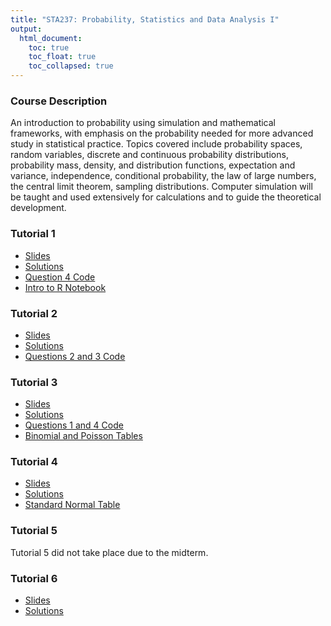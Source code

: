 ```yaml
---
title: "STA237: Probability, Statistics and Data Analysis I"
output: 
  html_document:
    toc: true
    toc_float: true
    toc_collapsed: true
---
```


### Course Description {.unlisted .unnumbered}

An introduction to probability using simulation and mathematical frameworks, with emphasis on the probability needed for more advanced study in statistical practice. Topics covered include probability spaces, random variables, discrete and continuous probability distributions, probability mass, density, and distribution functions, expectation and variance, independence, conditional probability, the law of large numbers, the central limit theorem, sampling distributions. Computer simulation will be taught and used extensively for calculations and to guide the theoretical development.

### Tutorial 1
* <a href="sta237/TUT1_Slides.pdf">Slides</a>
* <a href="sta237/TUT1_Answers.pdf">Solutions</a>
* <a href="sta237/TUT1_RCodes_Q4.R">Question 4 Code</a>
* <a href="sta237/Intro_to_R.ipynb">Intro to R Notebook</a>

### Tutorial 2
* <a href="sta237/TUT2_Slides.pdf">Slides</a>
* <a href="sta237/TUT2_Answers.pdf">Solutions</a>
* <a href="sta237/TUT2_RCodes.R">Questions 2 and 3 Code</a>

### Tutorial 3
* <a href="sta237/TUT3_Slides.pdf">Slides</a>
* <a href="sta237/TUT3_Answers.pdf">Solutions</a>
* <a href="sta237/TUT3_RCodes.R">Questions 1 and 4 Code</a>
* <a href="sta237/Tables_1_&_2_-_Binomial_and_Poisson.pdf">Binomial and Poisson Tables</a>

### Tutorial 4
* <a href="sta237/TUT4_Slides.pdf">Slides</a>
* <a href="sta237/TUT4_Answers.pdf">Solutions</a>
* <a href="sta237/StandardNormalTable.pdf">Standard Normal Table</a>

### Tutorial 5
Tutorial 5 did not take place due to the midterm.

### Tutorial 6
* <a href="sta237/TUT6_Slides.pdf">Slides</a>
* <a href="sta237/TUT6_Answers.pdf">Solutions</a>
